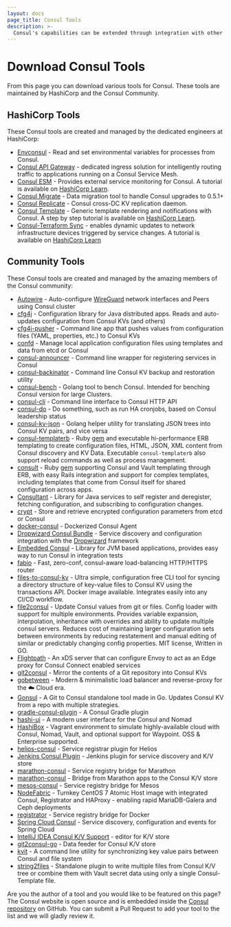 ```yaml
---
layout: docs
page_title: Consul Tools
description: >-
  Consul's capabilities can be extended through integration with other tools. Learn about Consul-related tools created by HashiCorp and by the Consul community.
---
```


# Download Consul Tools

From this page you can download various tools for Consul. These tools are maintained by HashiCorp and the Consul Community.

## HashiCorp Tools

These Consul tools are created and managed by the dedicated engineers at HashiCorp:

- [Envconsul](https://github.com/hashicorp/envconsul) - Read and set environmental variables for processes from Consul.
- [Consul API Gateway](https://github.com/hashicorp/consul-api-gateway/) - dedicated ingress solution for intelligently routing traffic to applications running on a Consul Service Mesh.
- [Consul ESM](https://github.com/hashicorp/consul-esm) - Provides external service monitoring for Consul. A tutorial is available on [HashiCorp Learn](https://learn.hashicorp.com/tutorials/consul/service-registration-external-services).
- [Consul Migrate](https://github.com/hashicorp/consul-migrate) - Data migration tool to handle Consul upgrades to 0.5.1+
- [Consul Replicate](https://github.com/hashicorp/consul-replicate) - Consul cross-DC KV replication daemon.
- [Consul Template](https://github.com/hashicorp/consul-template) - Generic template rendering and notifications with Consul. A step by step tutorial is available on [HashiCorp Learn](https://learn.hashicorp.com/tutorials/consul/consul-template).
- [Consul-Terraform Sync](https://github.com/hashicorp/consul-terraform-sync) -
  enables dynamic updates to network infrastructure devices triggered by service
changes. A tutorial is available on [HashiCorp
Learn](https://learn.hashicorp.com/collections/consul/network-infrastructure-automation?utm_source=WEBSITE&utm_medium=WEB_IO&utm_offer=ARTICLE_PAGE&utm_content=DOCS)

## Community Tools

These Consul tools are created and managed by the amazing members of the Consul community:

- [Autowire](https://github.com/geniousphp/autowire) - Auto-configure [WireGuard](https://www.wireguard.com/) network interfaces and Peers using Consul cluster
- [cfg4j](http://www.cfg4j.org) - Configuration library for Java distributed apps. Reads and auto-updates configuration from Consul KVs (and others)
- [cfg4j-pusher](https://github.com/cfg4j/cfg4j-pusher) - Command line app that pushes values from configuration files (YAML, properties, etc.) to Consul KVs
- [confd](https://github.com/kelseyhightower/confd) - Manage local application configuration files using templates and data from etcd or Consul
- [consul-announcer](https://github.com/ncbi/consul-announcer) - Command line wrapper for registering services in Consul
- [consul-backinator](https://github.com/myENA/consul-backinator) - Command line Consul KV backup and restoration utility
- [consul-bench](https://github.com/criteo/consul-bench) - Golang tool to bench Consul. Intended for benching Consul version for large Clusters.
- [consul-cli](https://github.com/CiscoCloud/consul-cli) - Command line interface to Consul HTTP API
- [consul-do](https://github.com/zeroXten/consul-do) - Do something, such as run HA cronjobs, based on Consul leadership status
- [consul-kv-json](https://github.com/opencopilot/consul-kv-json) - Golang helper utility for translating JSON trees into Consul KV pairs, and vice versa
- [consul-templaterb](https://github.com/criteo/consul-templaterb/) - Ruby [gem](https://rubygems.org/gems/consul-templaterb) and executable hi-performance ERB templating to create configuration files, HTML, JSON, XML content from Consul discovery and KV Data. Executable `consul-templaterb` also support reload commands as well as process management.
- [consult](https://github.com/veracross/consult/) - Ruby [gem](https://rubygems.org/gems/consult) supporting Consul and Vault templating through ERB, with easy Rails integration and support for complex templates, including templates that come from Consul itself for shared configuration across apps.
- [Consultant](https://github.com/Magnetme/consultant) - Library for Java services to self register and deregister, fetching configuration, and subscribing to configuration changes.
- [crypt](http://xordataexchange.github.io/crypt/) - Store and retrieve encrypted configuration parameters from etcd or Consul
- [docker-consul](https://github.com/gliderlabs/docker-consul) - Dockerized Consul Agent
- [Dropwizard Consul Bundle](https://github.com/smoketurner/dropwizard-consul) - Service discovery and configuration integration with the [Dropwizard](http://www.dropwizard.io/) framework
- [Embedded Consul](https://github.com/pszymczyk/embedded-consul) - Library for JVM based applications, provides easy way to run Consul in integration tests
- [fabio](https://github.com/eBay/fabio) - Fast, zero-conf, consul-aware load-balancing HTTP/HTTPS router
- [files-to-consul-kv](https://github.com/bitsofinfo/files-to-consul-kv) - Ultra simple, configuration free CLI tool for syncing a directory structure of key-value files to Consul KV using the transactions API. Docker image available. Integrates easily into any CI/CD workflow.
- [file2consul](https://github.com/joeatbayes/file2consul) - Update Consul values from git or files. Config loader with support for multiple environments. Provides variable expansion, interpolation, inheritance with overrides and ability to update multiple consul servers. Reduces cost of maintaining larger configuration sets between environments by reducing restatement and manual editing of similar or predictably changing config properties. MIT license, Written in GO.
- [Flightpath](https://docs.flightpath.xyz/) - An xDS server that can configure Envoy to act as an Edge proxy for Consul Connect enabled services
- [git2consul](https://github.com/ryanbreen/git2consul) - Mirror the contents of a Git repository into Consul KVs
- [gobetween](https://github.com/yyyar/gobetween) - Modern & minimalistic load balancer and reverse-proxy for the ☁️ Cloud era.
- [Gonsul](https://github.com/miniclip/gonsul) - A Git to Consul standalone tool made in Go. Updates Consul KV from a repo with multiple strategies.
- [gradle-consul-plugin](https://github.com/amirkibbar/red-apple) - A Consul Gradle plugin
- [hashi-ui](https://github.com/jippi/hashi-ui) - A modern user interface for the Consul and Nomad
- [HashiBox](https://github.com/nunchistudio/hashibox) - Vagrant environment to simulate highly-available cloud with Consul, Nomad, Vault, and optional support for Waypoint. OSS & Enterprise supported.
- [helios-consul](https://github.com/SVT/helios-consul) - Service registrar plugin for Helios
- [Jenkins Consul Plugin](https://plugins.jenkins.io/consul) - Jenkins plugin for service discovery and K/V store
- [marathon-consul](https://github.com/allegro/marathon-consul) - Service registry bridge for Marathon
- [marathon-consul](https://github.com/CiscoCloud/marathon-consul) - Bridge from Marathon apps to the Consul K/V store
- [mesos-consul](https://github.com/CiscoCloud/mesos-consul) - Service registry bridge for Mesos
- [NodeFabric](http://opennodecloud.com/products/nodefabric.html) - Turnkey CentOS 7 Atomic Host image with integrated Consul, Registrator and HAProxy - enabling rapid MariaDB-Galera and Ceph deployments
- [registrator](https://github.com/gliderlabs/registrator) - Service registry bridge for Docker
- [Spring Cloud Consul](https://github.com/spring-cloud/spring-cloud-consul) - Service discovery, configuration and events for Spring Cloud
- [IntelliJ IDEA Consul K/V Support](https://plugins.jetbrains.com/plugin/10511-consul-k-v-support) - editor for K/V store
- [git2consul-go](https://github.com/KohlsTechnology/git2consul-go) - Data feeder for Consul K/V store
- [kvit](https://github.com/sadedil/kvit) - A command line utility for synchronizing key value pairs between Consul and file system
- [string2files](https://github.com/heronimus/ct-plugin-string2files) - Standalone plugin to write multiple files from Consul K/V tree or combine them with Vault secret data using only a single Consul-Template file.

Are you the author of a tool and you would like to be featured on this page? The Consul website is open source and is embedded inside the [Consul repository](https://github.com/hashicorp/consul) on GitHub. You can submit a Pull Request to add your tool to the list and we will gladly review it.
